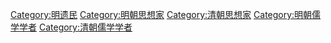 {{Catmore}}

[[Category:明遗民|Category:明遗民]]
[[Category:明朝思想家|Category:明朝思想家]]
[[Category:清朝思想家|Category:清朝思想家]]
[[Category:明朝儒学学者|Category:明朝儒学学者]]
[[Category:清朝儒学学者|Category:清朝儒学学者]]